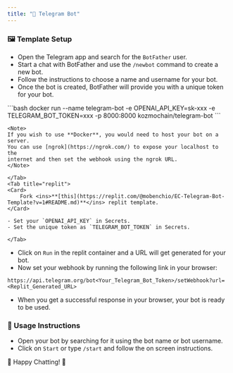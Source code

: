 ```yaml
---
title: "📱 Telegram Bot"
---
```


### 🖼️ Template Setup

- Open the Telegram app and search for the `BotFather` user.
- Start a chat with BotFather and use the `/newbot` command to create a new bot.
- Follow the instructions to choose a name and username for your bot.
- Once the bot is created, BotFather will provide you with a unique token for your bot.

<Tabs>
    <Tab title="docker">
        ```bash
        docker run --name telegram-bot -e OPENAI_API_KEY=sk-xxx -e TELEGRAM_BOT_TOKEN=xxx -p 8000:8000 kozmochain/telegram-bot
        ```

    <Note>
    If you wish to use **Docker**, you would need to host your bot on a server.
    You can use [ngrok](https://ngrok.com/) to expose your localhost to the
    internet and then set the webhook using the ngrok URL.
    </Note>

    </Tab>
    <Tab title="replit">
    <Card>
        Fork <ins>**[this](https://replit.com/@mobenchio/EC-Telegram-Bot-Template?v=1#README.md)**</ins> replit template.
    </Card>

    - Set your `OPENAI_API_KEY` in Secrets.
    - Set the unique token as `TELEGRAM_BOT_TOKEN` in Secrets.

    </Tab>

</Tabs>

- Click on `Run` in the replit container and a URL will get generated for your bot.
- Now set your webhook by running the following link in your browser:

```url
https://api.telegram.org/bot<Your_Telegram_Bot_Token>/setWebhook?url=<Replit_Generated_URL>
```

- When you get a successful response in your browser, your bot is ready to be used.

### 🚀 Usage Instructions

- Open your bot by searching for it using the bot name or bot username.
- Click on `Start` or type `/start` and follow the on screen instructions.

🎉 Happy Chatting! 🎉

